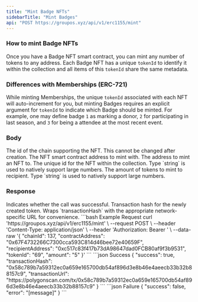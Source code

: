 ```yaml
---
title: "Mint Badge NFTs"
sidebarTitle: "Mint Badges"
api: "POST https://groupos.xyz/api/v1/erc1155/mint"
---
```


### How to mint Badge NFTs

Once you have a Badge NFT smart contract, you can mint any number of tokens to any address. Each Badge NFT
has a unique `tokenId` to identify it within the collection and all items of this `tokenId` share the same
metadata.

### Differences with Memberships (ERC-721)

While minting Memberships, the unique `tokenId` associated with each NFT will auto-increment for you, but
minting Badges requires an explicit argument for `tokenId` to indicate which Badge should be minted. For
example, one may define badge `1` as marking a donor, `2` for participating in last season, and `3` for
being a attendee at the most recent event.

### Body

<ParamField body="chainId" type="number" required>
  The id of the chain supporting the NFT. This cannot be changed after creation.
</ParamField>
<ParamField body="contractAddress" type="string" required>
  The NFT smart contract address to mint with.
</ParamField>
<ParamField body="recipientAddress" type="string" required>
  The address to mint an NFT to.
</ParamField>
<ParamField body="tokenId" type="string" required>
  The unique id for the NFT within the collection. Type `string` is used to
  natively support large numbers.
</ParamField>
<ParamField body="amount" type="string" required>
  The amount of tokens to mint to recipient. Type `string` is used to natively
  support large numbers.
</ParamField>

### Response

<ResponseField name="success" type="boolean">
  Indicates whether the call was successful.
</ResponseField>
<ResponseField name="transactionHash" type="string">
  Transaction hash for the newly created token.
</ResponseField>
<ResponseField name="transactionUrl" type="string">
  Wraps `transactionHash` with the appropriate network-specific URL for
  convenience.
</ResponseField>

<RequestExample>
  ```bash Example Request
  curl 'https://groupos.xyz/api/v1/erc1155/mint' \
  --request POST \
  --header 'Content-Type: application/json' \
  --header 'Authorization: Bearer <token>' \
  --data-raw '{
      "chainId": 137,
      "contractAddress": "0x67F4732266C7300cca593C814d46bee72e40659F",
      "recipientAddress": "0xc517c83f417b73dA98647dad0FCB80af9f3b9531",
      "tokenId": "69",
      "amount": "5"
  }'
  ```
</RequestExample>

<ResponseExample>
  ```json Success
  {
    "success": true,
    "transactionHash": "0x58c789b7a59312ec0a659e165700db54af896d3e8b46e4aeecb33b32b88157c9",
    "transactionUrl": "https://polygonscan.com/tx/0x58c789b7a59312ec0a659e165700db54af896d3e8b46e4aeecb33b32b88157c9"
  }
  ```
  ```json Failure
  {
    "success": false,
    "error": "[message]"
  }
  ```
</ResponseExample>
